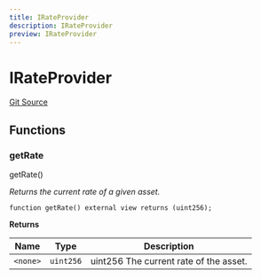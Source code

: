 ```yaml
---
title: IRateProvider
description: IRateProvider
preview: IRateProvider
---
```


# IRateProvider

[Git Source](https://github.com/manifoldfinance/mevETH2/blob/25149b626aad16b7ef2da38d73bddd982040bc12/src/interfaces/IRateProvider.sol)

## Functions

### getRate

getRate()

_Returns the current rate of a given asset._

```solidity
function getRate() external view returns (uint256);
```

**Returns**

| Name     | Type      | Description                            |
| -------- | --------- | -------------------------------------- |
| `<none>` | `uint256` | uint256 The current rate of the asset. |

